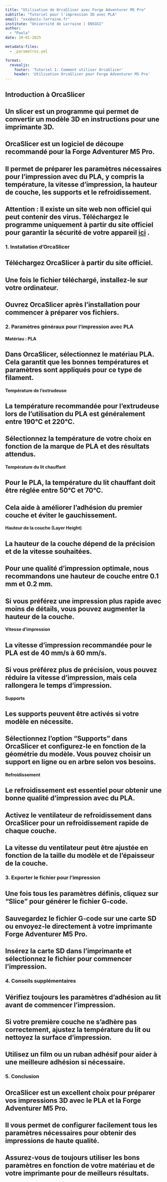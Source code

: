 ```yaml
---
title: "Utilisation de OrcaSlicer avec Forge Adventurer M5 Pro"
subtitle: "Tutoriel pour l'impression 3D avec PLA"
email: "xxx@univ-lorraine.fr"
institute: "Université de Lorraine | ENSGSI"
author: 
  - "Paola"
date: 30-01-2025

metadata-files:
  - _parametros.yml

format:
  revealjs:
    footer: 'Tutoriel 1: Comment utiliser OrcaSlicer'
    header: 'Utilisation OrcaSlicer pour Forge Adventurer M5 Pro'
---
```


## Introduction à OrcaSlicer

## Un slicer est un programme qui permet de convertir un modèle 3D en instructions pour une imprimante 3D.
## OrcaSlicer est un logiciel de découpe recommandé pour la Forge Adventurer M5 Pro.
## Il permet de préparer les paramètres nécessaires pour l’impression avec du PLA, y compris la température, la vitesse d'impression, la hauteur de couche, les supports et le refroidissement.

## **Attention** : Il existe un site web non officiel qui peut contenir des virus. Téléchargez le programme uniquement à partir du site officiel pour garantir la sécurité de votre appareil [ici](https://github.com/SoftFever/OrcaSlicer/releases/tag/v2.2.0) .

### 1. **Installation d'OrcaSlicer**

## Téléchargez OrcaSlicer à partir du site officiel.
## Une fois le fichier téléchargé, installez-le sur votre ordinateur.
## Ouvrez OrcaSlicer après l'installation pour commencer à préparer vos fichiers.

### 2. **Paramètres généraux pour l'impression avec PLA**

#### **Matériau : PLA**
## Dans OrcaSlicer, sélectionnez le matériau PLA. Cela garantit que les bonnes températures et paramètres sont appliqués pour ce type de filament.

#### **Température de l'extrudeuse**
## La température recommandée pour l'extrudeuse lors de l’utilisation du PLA est généralement entre 190°C et 220°C.
## Sélectionnez la température de votre choix en fonction de la marque de PLA et des résultats attendus.

#### **Température du lit chauffant**
## Pour le PLA, la température du lit chauffant doit être réglée entre 50°C et 70°C.
## Cela aide à améliorer l’adhésion du premier couche et éviter le gauchissement.

#### **Hauteur de la couche (Layer Height)**
## La hauteur de la couche dépend de la précision et de la vitesse souhaitées.
## Pour une qualité d'impression optimale, nous recommandons une hauteur de couche entre 0.1 mm et 0.2 mm.
## Si vous préférez une impression plus rapide avec moins de détails, vous pouvez augmenter la hauteur de la couche.

#### **Vitesse d'impression**
## La vitesse d'impression recommandée pour le PLA est de 40 mm/s à 60 mm/s.
## Si vous préférez plus de précision, vous pouvez réduire la vitesse d'impression, mais cela rallongera le temps d'impression.

#### **Supports**
## Les supports peuvent être activés si votre modèle en nécessite.
## Sélectionnez l'option "Supports" dans OrcaSlicer et configurez-le en fonction de la géométrie du modèle. Vous pouvez choisir un support en ligne ou en arbre selon vos besoins.

#### **Refroidissement**
## Le refroidissement est essentiel pour obtenir une bonne qualité d’impression avec du PLA.
## Activez le ventilateur de refroidissement dans OrcaSlicer pour un refroidissement rapide de chaque couche.
## La vitesse du ventilateur peut être ajustée en fonction de la taille du modèle et de l’épaisseur de la couche.

### 3. **Exporter le fichier pour l'impression**

## Une fois tous les paramètres définis, cliquez sur "Slice" pour générer le fichier G-code.
## Sauvegardez le fichier G-code sur une carte SD ou envoyez-le directement à votre imprimante Forge Adventurer M5 Pro.
## Insérez la carte SD dans l'imprimante et sélectionnez le fichier pour commencer l'impression.

### 4. **Conseils supplémentaires**

## Vérifiez toujours les paramètres d'adhésion au lit avant de commencer l'impression.
## Si votre première couche ne s'adhère pas correctement, ajustez la température du lit ou nettoyez la surface d'impression.
## Utilisez un film ou un ruban adhésif pour aider à une meilleure adhésion si nécessaire.

### 5. **Conclusion**

## OrcaSlicer est un excellent choix pour préparer vos impressions 3D avec le PLA et la Forge Adventurer M5 Pro.
## Il vous permet de configurer facilement tous les paramètres nécessaires pour obtenir des impressions de haute qualité.
## Assurez-vous de toujours utiliser les bons paramètres en fonction de votre matériau et de votre imprimante pour de meilleurs résultats.
